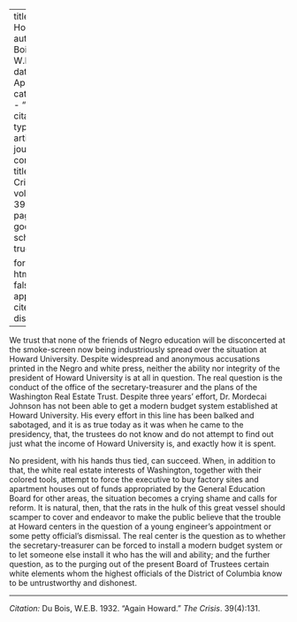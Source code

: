 
---
title: 'Again Howard'
author: Du Bois, W.E.B.
date: Apr. 1932
categories: 
  - ""
citation: 
  type: article-journal
  container-title: The Crisis
  volume: 39
  issue: 4
  page: 131
google-scholar: true

format:
  html:
    toc: false
    appendix-cite-as: display
---




We trust that none of the friends of Negro education will be disconcerted at the smoke-screen now being industriously spread over the situation at Howard University. Despite widespread and anonymous accusations printed in the Negro and white press, neither the ability nor integrity of the president of Howard University is at all in question. The real question is the conduct of the office of the secretary-treasurer and the plans of the Washington Real Estate Trust. Despite three years' effort, Dr. Mordecai Johnson has not been able to get a modern budget system established at Howard University. His every effort in this line has been balked and sabotaged, and it is as true today as it was when he came to the presidency, that, the trustees do not know and do not attempt to find out just what the income of Howard University is, and exactly how it is spent.

No president, with his hands thus tied, can succeed. When, in addition to that, the white real estate interests of Washington, together with their colored tools, attempt to force the executive to buy factory sites and apartment houses out of funds appropriated by the General Education Board for other areas, the situation becomes a crying shame and calls for reform. It is natural, then, that the rats in the hulk of this great vessel should scamper to cover and endeavor to make the public believe that the trouble at Howard centers in the question of a young engineer's appointment or some petty official's dismissal. The real center is the question as to whether the secretary-treasurer can be forced to install a modern budget system or to let someone else install it who has the will and ability; and the further question, as to the purging out of the present Board of Trustees certain white elements whom the highest officials of the District of Columbia know to be untrustworthy and dishonest.

__________
*Citation:* Du Bois, W.E.B. 1932. "Again Howard." *The Crisis*. 39(4):131.